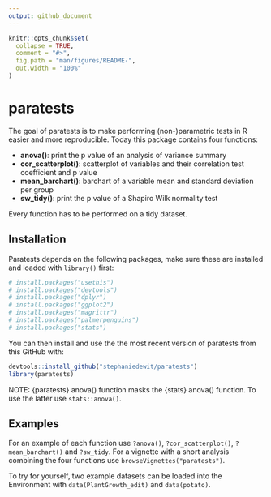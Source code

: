 ```yaml
---
output: github_document
---
```


<!-- README.md is generated from README.Rmd. Please edit that file -->

```r
knitr::opts_chunk$set(
  collapse = TRUE,
  comment = "#>",
  fig.path = "man/figures/README-",
  out.width = "100%"
)
```

# paratests

<!-- badges: start -->
<!-- badges: end -->

The goal of paratests is to make performing (non-)parametric tests in R easier and more reproducible. Today this package contains four functions:

* __anova()__: print the p value of an analysis of variance summary
* __cor_scatterplot()__: scatterplot of variables and their correlation test coefficient and p value
* __mean_barchart()__: barchart of a variable mean and standard deviation per group
* __sw_tidy()__: print the p value of a Shapiro Wilk normality test

Every function has to be performed on a tidy dataset.

## Installation

Paratests depends on the following packages, make sure these are installed and loaded with `library()` first:

``` r
# install.packages("usethis")
# install.packages("devtools")
# install.packages("dplyr")
# install.packages("ggplot2")
# install.packages("magrittr")
# install.packages("palmerpenguins")
# install.packages("stats")
```

You can then install and use the the most recent version of paratests from this GitHub with:

``` r
devtools::install_github("stephaniedewit/paratests")
library(paratests)
```
NOTE: {paratests} anova() function masks the {stats} anova() function. To use the latter use `stats::anova()`.

## Examples

For an example of each function use `?anova()`, `?cor_scatterplot()`, `?mean_barchart()` and `?sw_tidy`. For a vignette with a short analysis combining the four functions use `browseVignettes("paratests")`. 

To try for yourself, two example datasets can be loaded into the Environment with `data(PlantGrowth_edit)` and `data(potato)`.
